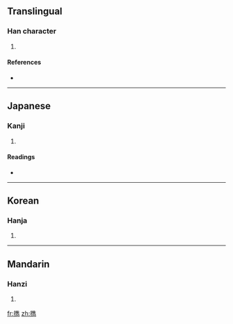 ==Translingual==

===Han character===
{{Han char|rn=64|rad=手|as=13|sn=16|four=|canj=手人土尸 (QOGS), X手人土尸 (XQOGS)}}

# {{defn|Han|sort=手13}}

====References====
* {{Han ref|kx=0459.040|dkj=12831|dj=0808.030|hdz=31960.050|uh=64D5|ud=25813}}

----

==Japanese==

===Kanji===
{{ja-kanji|grade=|rs=手13}}

# {{defn|Japanese}}

====Readings====
* {{ja-readings|on=[[けい]] (kei)|kun=[[たずさえる]] (tazusaeru), [[たずさわる]] (tazusawaru)}}

----

==Korean==

===Hanja===
{{ko-hanja|hangeul=휴|eumhun=|rv=hyu|mr=hyu|y=hyu}}

# {{defn|Korean}}

----

==Mandarin==

===Hanzi===
{{cmn-hanzi|pin=[[xī]] ([[xi1]]), [[xí]] ([[xi2]]), [[xié]] ([[xie2]])|wg=hsi<sup>1</sup>, hsi<sup>2</sup>, hsieh<sup>2</sup>}}

# {{defn|Mandarin}}

[[fr:擕]]
[[zh:擕]]